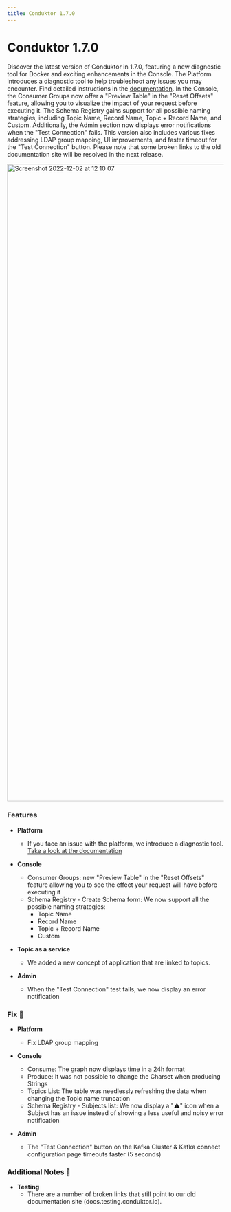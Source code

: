 ```yaml
---
title: Conduktor 1.7.0
---
```


# Conduktor 1.7.0

Discover the latest version of Conduktor in 1.7.0, featuring a new diagnostic tool for Docker and exciting enhancements in the Console. The Platform introduces a diagnostic tool to help troubleshoot any issues you may encounter. Find detailed instructions in the [documentation](https://docs.conduktor.io/platform/get-started/troubleshooting/debugging/). In the Console, the Consumer Groups now offer a "Preview Table" in the "Reset Offsets" feature, allowing you to visualize the impact of your request before executing it. The Schema Registry gains support for all possible naming strategies, including Topic Name, Record Name, Topic + Record Name, and Custom. Additionally, the Admin section now displays error notifications when the "Test Connection" fails. This version also includes various fixes addressing LDAP group mapping, UI improvements, and faster timeout for the "Test Connection" button. Please note that some broken links to the old documentation site will be resolved in the next release.

<img width="1483" alt="Screenshot 2022-12-02 at 12 10 07" src="https://user-images.githubusercontent.com/2573301/205290024-d86a131f-810f-42cc-968b-8ffbf7494189.png" />

### Features

- **Platform**

  - If you face an issue with the platform, we introduce a diagnostic tool. [Take a look at the documentation](https://docs.conduktor.io/platform/get-started/troubleshooting/debugging/)

- **Console**

  - Consumer Groups: new "Preview Table" in the "Reset Offsets" feature allowing you to see the effect your request will have before executing it
  - Schema Registry - Create Schema form: We now support all the possible naming strategies:
    - Topic Name
    - Record Name
    - Topic + Record Name
    - Custom

- **Topic as a service**

  - We added a new concept of application that are linked to topics.

- **Admin**
  - When the "Test Connection" test fails, we now display an error notification

### Fix 🔨

- **Platform**

  - Fix LDAP group mapping

- **Console**

  - Consume: The graph now displays time in a 24h format
  - Produce: It was not possible to change the Charset when producing Strings
  - Topics List: The table was needlessly refreshing the data when changing the Topic name truncation
  - Schema Registry - Subjects list: We now display a "⚠️" icon when a Subject has an issue instead of showing a less useful and noisy error notification

- **Admin**
  - The "Test Connection" button on the Kafka Cluster & Kafka connect configuration page timeouts faster (5 seconds)

### Additional Notes 📝

- **Testing**
  - There are a number of broken links that still point to our old documentation site (docs.testing.conduktor.io). 

